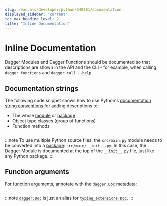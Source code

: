 ```yaml
---
slug: /manuals/developer/python/640201/documentation
displayed_sidebar: "current"
toc_max_heading_level: 2
title: "Inline Documentation"
---
```



# Inline Documentation


Dagger Modules and Dagger Functions should be documented so that descriptions are shown
in the API and the CLI - for example, when calling `dagger functions` and `dagger call --help`.

## Documentation strings

The following code snippet shows how to use Python's
[documentation string conventions][docstrings] for adding descriptions to:
- The whole [module][pymod] or [package][pypkg]
- Object type classes (group of functions)
- Function methods

<!-- loud_hello has a multi-line docstring on purpose -->
```python file=./snippets/documentation/docstrings/main.py
```

:::note
To use multiple Python source files, the `src/main.py` module needs to be converted
into a [package][pypkg]: `src/main/__init__.py`. In this case, the Dagger Module
is documented at the top of the `__init__.py` file, just like any Python package.
:::

## Function arguments

For function arguments, [annotate][typing-doc] with the [`dagger.Doc`][dag-doc] metadata:

```python file=./snippets/documentation/arguments/main.py
```

:::note
[`dagger.Doc`][dag-doc] is just an alias for [`typing_extensions.Doc`][ext-doc].
:::

[docstrings]: https://peps.python.org/pep-0008/#documentation-strings
[pymod]: https://docs.python.org/3/tutorial/modules.html
[pypkg]: https://docs.python.org/3/tutorial/modules.html#packages
[dag-doc]: https://dagger-io.readthedocs.io/en/latest/module.html#dagger.Doc
[ext-doc]: https://typing-extensions.readthedocs.io/en/latest/#Doc
[typing-doc]: https://peps.python.org/pep-0727/#specification

